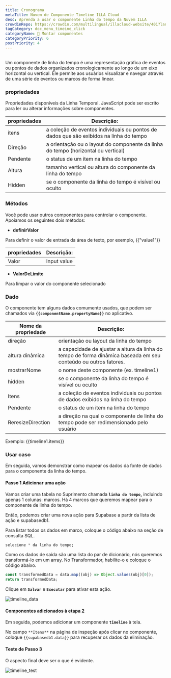 ```yaml
---
title: Cronograma
metaTitle: Nuvem de Componente Timeline ILLA Cloud
desc: Aprenda a usar o componente Linha do tempo da Nuvem ILLA
crowdinRepo: https://crowdin.com/multilingual/illacloud-website/401?languages=pt&filter=basic&value=0
tagCategory: doc_menu_timeine_click
categoryName: 🧬 Montar componentes
categoryPriority: 6
postPriority: 4
---
```


## <h2 hidden>O que é Linha de Tempo?</h2>

Um componente de linha do tempo é uma representação gráfica de eventos ou pontos de dados organizados cronologicamente ao longo de um eixo horizontal ou vertical. Ele permite aos usuários visualizar e navegar através de uma série de eventos ou marcos de forma linear.

### propriedades

Propriedades disponíveis da Linha Temporal. JavaScript pode ser escrito para ler ou alterar informações sobre componentes.

| propriedades | Descrição:                                                                                     |
| ------------ | ---------------------------------------------------------------------------------------------- |
| itens        | a coleção de eventos individuais ou pontos de dados que são exibidos na linha do tempo         |
| Direção      | a orientação ou o layout do componente da linha do tempo (horizontal ou vertical)              |
| Pendente     | o status de um item na linha do tempo                                                          |
| Altura       | tamanho vertical ou altura do componente da linha do tempo                                     |
| Hidden       | se o componente da linha do tempo é visível ou oculto                                          |

### Métodos

Você pode usar outros componentes para controlar o componente. Apoiamos os seguintes dois métodos:

-   **definirValor**

Para definir o valor de entrada da área de texto, por exemplo, {{"value1"}}

| propriedades | Descrição:  |
| ------------ | ----------- |
| Valor        | Input value |

-   **ValorDeLimite**

Para limpar o valor do componente selecionado

### Dado

O componente tem alguns dados comumente usados, que podem ser chamados via **`{{componentName.propertyName}}`** no aplicativo.

| Nome da propriedade   | Descrição:                                                                                                       |
| --------------------- | ---------------------------------------------------------------------------------------------------------------- |
| direção               | orientação ou layout da linha do tempo                                                                           |
| altura dinâmica       | a capacidade de ajustar a altura da linha do tempo de forma dinâmica baseada em seu conteúdo ou outros fatores.  |
| mostrarNome           | o nome deste componente (ex. timeline1)                                                                          |
| hidden                | se o componente da linha do tempo é visível ou oculto                                                            |
| Itens                 | a coleção de eventos individuais ou pontos de dados exibidos na linha do tempo                                   |
| Pendente              | o status de um item na linha do tempo                                                                            |
| ReresizeDirection     | a direção na qual o componente de linha do tempo pode ser redimensionado pelo usuário                            |

Exemplo: {{timeline1.items}}

### Usar caso

Em seguida, vamos demonstrar como mapear os dados da fonte de dados para o componente da linha do tempo.

#### Passo 1 Adicionar uma ação

Vamos criar uma tabela no Suprimento chamada **`linha do tempo`,** incluindo apenas 1 colunas: marcos. Há 4 marcos que queremos mapear para o componente de linha do tempo.

Então, podemos criar uma nova ação para Supabase a partir da lista de ação e supabasedb1.

Para listar todos os dados em marco, coloque o código abaixo na seção de consulta SQL.

```sql
selecione * da linha do tempo;
```

Como os dados de saída são uma lista do par de dicionário, nós queremos transformá-lo em um array. No Transformador, habilite-o e coloque o código abaixo.

```jsx
const transformedData = data.map((obj) => Object.values(obj)[0]);
return transformedData;
```

Clique em **`Salvar`** e **`Executar`** para ativar esta ação.

![timeline_data](https://cdn.illacloud.com/official-website/img/official-site/components/timeline_data.jpg)

#### Componentes adicionados à etapa 2

Em seguida, podemos adicionar um componente **`timeline`** à tela.

No campo `**Itens**` na página de inspeção após clicar no componente, coloque `{{supabasedb1.data}}` para recuperar os dados da eliminação.

#### Teste de Passo 3

O aspecto final deve ser o que é evidente.

![timeline_test](https://cdn.illacloud.com/official-website/img/official-site/components/timeline_test.jpg)
